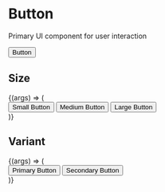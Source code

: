 
# Button
Primary UI component for user interaction

<Meta title="Components/Button" component={Button} />

<Canvas>
  <Story name="Default">
    <Button variant="primary">Button</Button>
  </Story>
</Canvas>

<ArgsTable story="Default" />

## Size

<Canvas>
  <Story name="Size">
    {(args) => (
      <div>
        <Button size="small">Small Button</Button>
        <Button size="medium">Medium Button</Button>
        <Button size="large">Large Button</Button>
      </div>
    )}
  </Story>
</Canvas>

## Variant

<Canvas>
  <Story name="Variant">
    {(args) => (
      <div>
        <Button variant="primary">Primary Button</Button>
        <Button variant="secondary">Secondary Button</Button>
      </div>
    )}
  </Story>
</Canvas>
